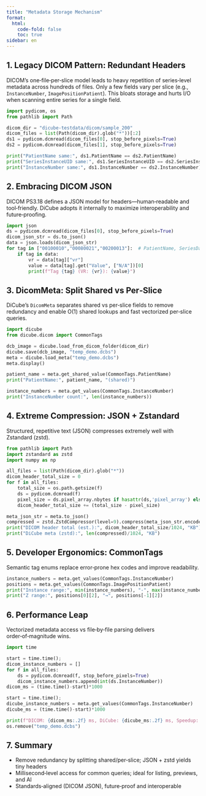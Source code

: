 ```yaml
---
title: "Metadata Storage Mechanism"
format:
  html:
    code-fold: false
    toc: true
sidebar: en
---
```


## 1. Legacy DICOM Pattern: Redundant Headers

DICOM’s one‑file‑per‑slice model leads to heavy repetition of series‑level metadata across hundreds of files. Only a few fields vary per slice (e.g., `InstanceNumber`, `ImagePositionPatient`). This bloats storage and hurts I/O when scanning entire series for a single field.

```python
import pydicom, os
from pathlib import Path

dicom_dir = "dicube-testdata/dicom/sample_200"
dicom_files = list(Path(dicom_dir).glob("*"))[:2]
ds1 = pydicom.dcmread(dicom_files[0], stop_before_pixels=True)
ds2 = pydicom.dcmread(dicom_files[1], stop_before_pixels=True)

print("PatientName same:", ds1.PatientName == ds2.PatientName)
print("SeriesInstanceUID same:", ds1.SeriesInstanceUID == ds2.SeriesInstanceUID)
print("InstanceNumber same:", ds1.InstanceNumber == ds2.InstanceNumber)
```

## 2. Embracing DICOM JSON

DICOM PS3.18 defines a JSON model for headers—human‑readable and tool‑friendly. DiCube adopts it internally to maximize interoperability and future‑proofing.

```python
import json
ds = pydicom.dcmread(dicom_files[0], stop_before_pixels=True)
dicom_json_str = ds.to_json()
data = json.loads(dicom_json_str)
for tag in ["00100010","00080021","00200013"]:  # PatientName, SeriesDate, InstanceNumber
    if tag in data:
        vr = data[tag]["vr"]
        value = data[tag].get("Value", ["N/A"])[0]
        print(f"Tag {tag} (VR: {vr}): {value}")
```

## 3. DicomMeta: Split Shared vs Per‑Slice

DiCube’s `DicomMeta` separates shared vs per‑slice fields to remove redundancy and enable O(1) shared lookups and fast vectorized per‑slice queries.

```python
import dicube
from dicube.dicom import CommonTags

dcb_image = dicube.load_from_dicom_folder(dicom_dir)
dicube.save(dcb_image, "temp_demo.dcbs")
meta = dicube.load_meta("temp_demo.dcbs")
meta.display()

patient_name = meta.get_shared_value(CommonTags.PatientName)
print("PatientName:", patient_name, "(shared)")

instance_numbers = meta.get_values(CommonTags.InstanceNumber)
print("InstanceNumber count:", len(instance_numbers))
```

## 4. Extreme Compression: JSON + Zstandard

Structured, repetitive text (JSON) compresses extremely well with Zstandard (zstd).

```python
from pathlib import Path
import zstandard as zstd
import numpy as np

all_files = list(Path(dicom_dir).glob("*"))
dicom_header_total_size = 0
for f in all_files:
    total_size = os.path.getsize(f)
    ds = pydicom.dcmread(f)
    pixel_size = ds.pixel_array.nbytes if hasattr(ds,'pixel_array') else 0
    dicom_header_total_size += (total_size - pixel_size)

meta_json_str = meta.to_json()
compressed = zstd.ZstdCompressor(level=9).compress(meta_json_str.encode('utf-8'))
print("DICOM header total (est.):", dicom_header_total_size/1024, "KB")
print("DiCube meta (zstd):", len(compressed)/1024, "KB")
```

## 5. Developer Ergonomics: CommonTags

Semantic tag enums replace error‑prone hex codes and improve readability.

```python
instance_numbers = meta.get_values(CommonTags.InstanceNumber)
positions = meta.get_values(CommonTags.ImagePositionPatient)
print("Instance range:", min(instance_numbers), "-", max(instance_numbers))
print("Z range:", positions[0][2], "→", positions[-1][2])
```

## 6. Performance Leap

Vectorized metadata access vs file‑by‑file parsing delivers order‑of‑magnitude wins.

```python
import time

start = time.time();
dicom_instance_numbers = []
for f in all_files:
    ds = pydicom.dcmread(f, stop_before_pixels=True)
    dicom_instance_numbers.append(int(ds.InstanceNumber))
dicom_ms = (time.time()-start)*1000

start = time.time();
dicube_instance_numbers = meta.get_values(CommonTags.InstanceNumber)
dicube_ms = (time.time()-start)*1000

print(f"DICOM: {dicom_ms:.2f} ms, DiCube: {dicube_ms:.2f} ms, Speedup: {dicom_ms/dicube_ms:.1f}×")
os.remove("temp_demo.dcbs")
```

## 7. Summary

- Remove redundancy by splitting shared/per‑slice; JSON + zstd yields tiny headers
- Millisecond‑level access for common queries; ideal for listing, previews, and AI
- Standards‑aligned (DICOM JSON), future‑proof and interoperable

